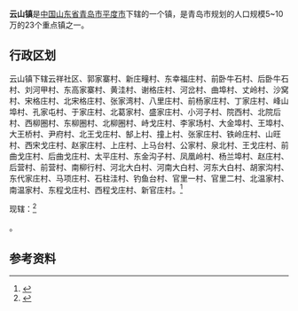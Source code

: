 {{中国乡级行政区|37/02/83/124/000
| 电话区号 = 532
}}

'''云山镇'''是[[中华人民共和国|中国]][[山东省|山东省]][[青岛市|青岛市]][[平度市|平度市]]下辖的一个镇，是青岛市规划的人口规模5~10万的23个重点镇之一。

== 行政区划 ==
云山镇下辖云祥社区、郭家寨村、新庄疃村、东幸福庄村、前卧牛石村、后卧牛石村、刘河甲村、东高家寨村、黄洼村、谢格庄村、河岔村、曲埠村、丈岭村、沙窝村、宋格庄村、北宋格庄村、张家湾村、八里庄村、前杨家庄村、丁家庄村、峰山埠村、孔家屯村、于家庄村、北葛家村、盛家庄村、小河子村、院西村、北院后村、西柳圈村、东柳圈村、北柳圈村、峙戈庄村、李家场村、大金埠村、王埠村、大王桥村、尹府村、北王戈庄村、郜上村、撞上村、张家庄村、铁岭庄村、山旺村、西宋戈庄村、赵家庄村、上庄村、上马台村、公家村、泉北村、王戈庄村、前曲戈庄村、后曲戈庄村、太平庄村、东金沟子村、凤凰岭村、杨兰埠村、赵庄村、后营村、前营村、南柳行村、河北大白村、河南大白村、河东大白村、胡家沟村、东代家庄村、马项庄村、石柱洼村、钓鱼台村、官里一村、官里二村、北温家村、南温家村、东程戈庄村、西程戈庄村、新官庄村。<ref>{{Cite web|url=http://www.stats.gov.cn/tjsj/tjbz/tjyqhdmhcxhfdm/2015/37/02/83/370283124.html|title=统计用区划和城乡划分代码/山东省/青岛市/平度市/云山镇|accessdate=2017-04-23|author=国家统计局|date=2015-09-30|publisher=|archive-date=2017-04-27|archive-url=https://web.archive.org/web/20170427033854/http://www.stats.gov.cn/tjsj/tjbz/tjyqhdmhcxhfdm/2015/37/02/83/370283124.html|dead-url=no}}</ref>

{{PAGENAMEBASE}}现辖：<ref>{{PRC admin/ref sgc|37/02/83/124/000}}</ref>

{{PRC admin/children|37/02/83/124/000}}。

==参考资料==
{{reflist}}

{{PRC admin/navcat|37/02/83/124/000}}